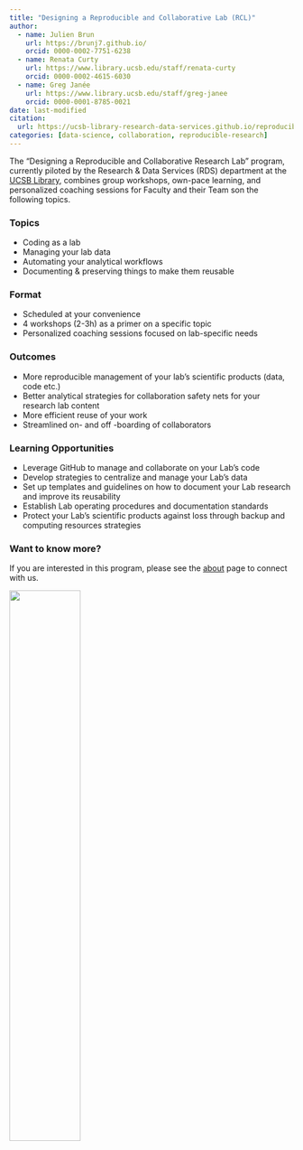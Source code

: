 ```yaml
---
title: "Designing a Reproducible and Collaborative Lab (RCL)"
author:
  - name: Julien Brun
    url: https://brunj7.github.io/
    orcid: 0000-0002-7751-6238
  - name: Renata Curty
    url: https://www.library.ucsb.edu/staff/renata-curty
    orcid: 0000-0002-4615-6030
  - name: Greg Janée
    url: https://www.library.ucsb.edu/staff/greg-janee
    orcid: 0000-0001-8785-0021
date: last-modified
citation: 
  url: https://ucsb-library-research-data-services.github.io/reproducible-lab/
categories: [data-science, collaboration, reproducible-research]
---
```


The “Designing a Reproducible and Collaborative Research Lab” program, currently piloted by the Research & Data Services (RDS) department at the [UCSB Library](https://www.library.ucsb.edu/), combines group workshops, own-pace learning, and personalized coaching sessions for Faculty and their Team son the following topics.

### Topics

-   Coding as a lab
-   Managing your lab data
-   Automating your analytical workflows
-   Documenting & preserving things to make them reusable

### Format

-   Scheduled at your convenience
-   4 workshops (2-3h) as a primer on a specific topic
-   Personalized coaching sessions focused on lab-specific needs

### Outcomes

-   More reproducible management of your lab's scientific products (data, code etc.)
-   Better analytical strategies for collaboration safety nets for your research lab content
-   More efficient reuse of your work
-   Streamlined on- and off -boarding of collaborators

### Learning Opportunities

-   Leverage GitHub to manage and collaborate on your Lab’s code
-   Develop strategies to centralize and manage your Lab’s data
-   Set up templates and guidelines on how to document your Lab research and improve its reusability
-   Establish Lab operating procedures and documentation standards
-   Protect your Lab’s scientific products against loss through backup and computing resources strategies

### Want to know more?

If you are interested in this program, please see the [about](about.qmd) page to connect with us.


![](img/rds_hex.png){fig-align="center" width="50%"}
